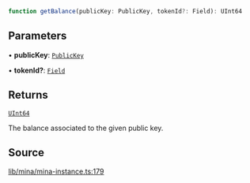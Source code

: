 ```ts
function getBalance(publicKey: PublicKey, tokenId?: Field): UInt64
```

## Parameters

• **publicKey**: [`PublicKey`](../../../classes/PublicKey.mdx)

• **tokenId?**: [`Field`](../../../classes/Field.mdx)

## Returns

[`UInt64`](../../../classes/UInt64.mdx)

The balance associated to the given public key.

## Source

[lib/mina/mina-instance.ts:179](https://github.com/o1-labs/o1js/blob/081e48fe103a96db7083cdaea72a409cca3182c3/src/lib/mina/mina-instance.ts#L179)
